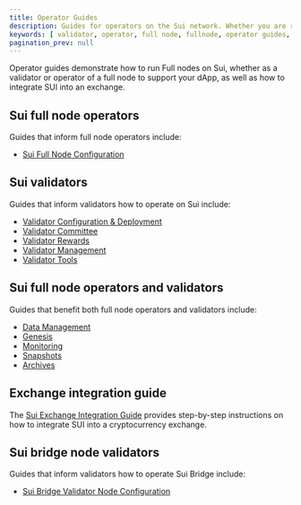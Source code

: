 ```yaml
---
title: Operator Guides
description: Guides for operators on the Sui network. Whether you are running a full node for your dApp or operating as a validator on the Sui network, these guides help you set up your environment and operate your network.
keywords: [ validator, operator, full node, fullnode, operator guides, being an operator, being a node operator, running nodes ]
pagination_prev: null
---
```


Operator guides demonstrate how to run Full nodes on Sui, whether as a validator or operator of a full node to support your dApp, as well as how to integrate SUI into an exchange. 

## Sui full node operators

Guides that inform full node operators include:

- [Sui Full Node Configuration](./operator/sui-full-node.mdx)  

## Sui validators

Guides that inform validators how to operate on Sui include:

- [Validator Configuration & Deployment](./operator/validator/validator-config.mdx)
- [Validator Committee](./operator/validator/validator-committee.mdx)
- [Validator Rewards](./operator/validator/validator-rewards.mdx)
- [Validator Management](./operator/validator/validator-tasks.mdx)
- [Validator Tools](./operator/validator/validator-config.mdx)

## Sui full node operators and validators

Guides that benefit both full node operators and validators include:

- [Data Management](./operator/data-management.mdx)
- [Genesis](./operator/genesis.mdx)
- [Monitoring](./operator/monitoring.mdx)
- [Snapshots](./operator/snapshots.mdx)
- [Archives](./operator/archives.mdx)

## Exchange integration guide

The [Sui Exchange Integration Guide](./operator/exchange-integration.mdx) provides step-by-step instructions on how to integrate SUI into a cryptocurrency exchange.

## Sui bridge node validators

Guides that inform validators how to operate Sui Bridge include:
- [Sui Bridge Validator Node Configuration](./operator/bridge-node-configuration.mdx)
